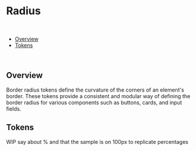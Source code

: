 
<Meta title="Design Tokens/Semantic/Radius" />

# Radius

<br />

- [Overview](#overview)
- [Tokens](#tokens)

<br />

## Overview

Border radius tokens define the curvature of the corners of an element's border. These tokens provide a consistent and modular way of defining the border radius for various components such as buttons, cards, and input fields.

## Tokens

<RadiusShowcase />

WIP say about % and that the sample is on 100px to replicate percentages
